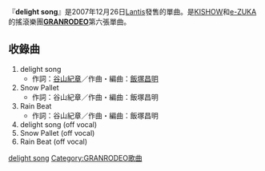 {{lowercase}}
{{Infobox song
| name       = delight song
| type       = [[單曲|單曲]]
| cover      = 
| artist     = [[GRANRODEO|GRANRODEO]]
| released   = 2007年12月26日
| recorded   = 
| genre      = [[Rock|Rock]]
| length     = 
| label      = [[Lantis|Lantis]]
| producer   = [[GRANRODEO|GRANRODEO]]
| chart_position = *週間最高順位21位（[[Oricon|Oricon]]）
| prev_title = [[HEAVEN_(GRANRODEO單曲)|HEAVEN]]
| prev_year  = 2007
| next_title = [[NOT_for_SALE|NOT for SALE]]
| next_year  = 2008
}}
『'''delight song'''』是2007年12月26日[[Lantis|Lantis]]發售的單曲。是[[谷山紀章|KISHOW]]和[[飯塚昌明|e-ZUKA]]的搖滾樂團'''[[GRANRODEO|GRANRODEO]]'''第六張單曲。

== 收錄曲 ==
#delight song
#*作詞：[[谷山紀章|谷山紀章]]／作曲・編曲：[[飯塚昌明|飯塚昌明]]
#Snow Pallet 
#*作詞：谷山紀章／作曲・編曲：飯塚昌明
#Rain Beat
#*作詞：谷山紀章／作曲・編曲：飯塚昌明 
#delight song (off vocal)
#Snow Pallet (off vocal)
#Rain Beat (off vocal)
{{single-stub|delight song}}
{{GRANRODEO}}

[[Category:2007年單曲|delight song]]
[[Category:GRANRODEO歌曲|Category:GRANRODEO歌曲]]
